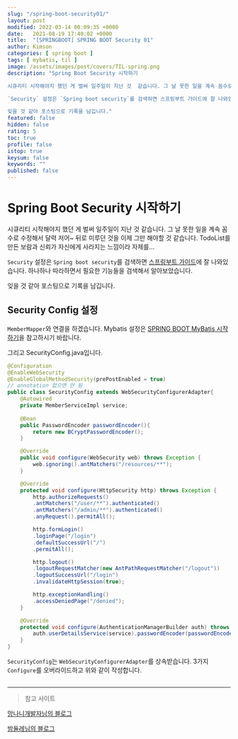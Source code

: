 ```yaml
---
slug: "/spring-boot-security01/"
layout: post
modified: 2022-03-14 00:09:35 +0000
date:   2021-08-19 17:40:02 +0000
title:  "[SPRINGBOOT] SPRING BOOT Security 01"
author: Kimson
categories: [ spring boot ]
tags: [ mybatis, til ]
image: /assets/images/post/covers/TIL-spring.png
description: "Spring Boot Security 시작하기

시큐리티 시작해야지 했던 게 벌써 일주일이 지난 것  같습니다. 그 날 못한 일을 계속 꼼수로 수정해서 달력 저어~ 뒤로 미루던 것을 이제 그만 해야할 것 같습니다. TodoList를 만든 보람과 신뢰가 자신에게 사라지는 느낌이라 자제를...

`Security` 설정은 `Spring boot security`를 검색하면 스프링부트 가이드에 잘 나와있습니다. 하나하나 따라하면서 필요한 기능들을 검색해서 알아보았습니다.

잊을 것 같아 포스팅으로 기록을 남깁니다."
featured: false
hidden: false
rating: 5
toc: true
profile: false
istop: true
keysum: false
keywords: ""
published: false
---
```


# Spring Boot Security 시작하기

시큐리티 시작해야지 했던 게 벌써 일주일이 지난 것  같습니다. 그 날 못한 일을 계속 꼼수로 수정해서 달력 저어~ 뒤로 미루던 것을 이제 그만 해야할 것 같습니다. TodoList를 만든 보람과 신뢰가 자신에게 사라지는 느낌이라 자제를...

`Security` 설정은 `Spring boot security`를 검색하면 [스프링부트 가이드](https://spring.io/guides/gs/securing-web/)에 잘 나와있습니다. 하나하나 따라하면서 필요한 기능들을 검색해서 알아보았습니다.

잊을 것 같아 포스팅으로 기록을 남깁니다.

## Security Config 설정

`MemberMapper`와 연결을 하겠습니다.
Mybatis 설정은 [SPRING BOOT MyBatis 시작하기](https://kkn1125.github.io/spring-boot-mybatis01/)을 참고하시기 바랍니다.

그리고 SecurityConfig.java입니다.

```java
@Configuration
@EnableWebSecurity
@EnableGlobalMethodSecurity(prePostEnabled = true)
// annotation 없으면 안 됨
public class SecurityConfig extends WebSecurityConfigurerAdapter{
    @Autowired
    private MemberServiceImpl service;
    
    @Bean
    public PasswordEncoder passwordEncoder(){
        return new BCryptPasswordEncoder();
    }

    @Override
    public void configure(WebSecurity web) throws Exception {
        web.ignoring().antMatchers("/resources/**");
    }

    @Override
    protected void configure(HttpSecurity http) throws Exception {
        http.authorizeRequests()
        .antMatchers("/user/**").authenticated()
        .antMatchers("/admin/**").authenticated()
        .anyRequest().permitAll();

        http.formLogin()
        .loginPage("/login")
        .defaultSuccessUrl("/")
        .permitAll();

        http.logout()
        .logoutRequestMatcher(new AntPathRequestMatcher("/logout"))
        .logoutSuccessUrl("/login")
        .invalidateHttpSession(true);

        http.exceptionHandling()
        .accessDeniedPage("/denied");
    }

    @Override
    protected void configure(AuthenticationManagerBuilder auth) throws Exception {
        auth.userDetailsService(service).passwordEncoder(passwordEncoder());
    }
}
```

`SecurityConfig`는 `WebSecurityConfigurerAdapter`를 상속받습니다. 3가지 `Configure`를 오버라이드하고 위와 같이 작성합니다.

## 

-----

> 참고 사이트

[망나니개발자님의 블로그](https://mangkyu.tistory.com/77)

[밤둘레님의 블로그](https://bamdule.tistory.com/53)
